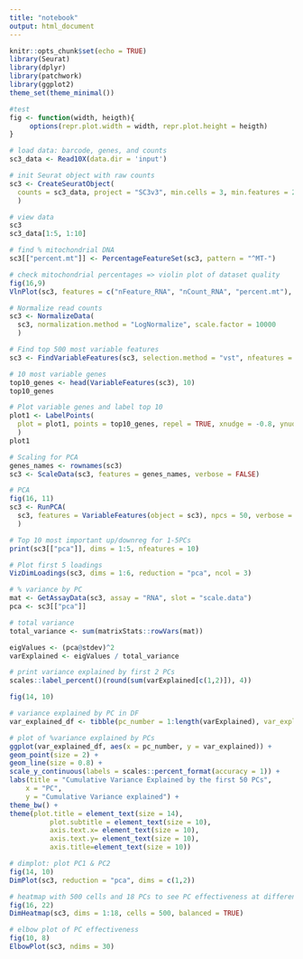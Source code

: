 ```yaml
---
title: "notebook"
output: html_document
---
```


```r
knitr::opts_chunk$set(echo = TRUE)
library(Seurat)
library(dplyr)
library(patchwork)
library(ggplot2)
theme_set(theme_minimal())
```

```r
#test
fig <- function(width, heigth){
     options(repr.plot.width = width, repr.plot.height = heigth)
}
```

```r
# load data: barcode, genes, and counts
sc3_data <- Read10X(data.dir = 'input')
```

```r
# init Seurat object with raw counts
sc3 <- CreateSeuratObject(
  counts = sc3_data, project = "SC3v3", min.cells = 3, min.features = 200
  )
```

```r
# view data
sc3
sc3_data[1:5, 1:10]
```

```r
# find % mitochondrial DNA
sc3[["percent.mt"]] <- PercentageFeatureSet(sc3, pattern = "^MT-")
```

```r
# check mitochondrial percentages => violin plot of dataset quality
fig(16,9)
VlnPlot(sc3, features = c("nFeature_RNA", "nCount_RNA", "percent.mt"), ncol = 3)
```

```r
# Normalize read counts
sc3 <- NormalizeData(
  sc3, normalization.method = "LogNormalize", scale.factor = 10000
  )
```

```r
# Find top 500 most variable features
sc3 <- FindVariableFeatures(sc3, selection.method = "vst", nfeatures = 500)

# 10 most variable genes
top10_genes <- head(VariableFeatures(sc3), 10)
top10_genes
```

```r
# Plot variable genes and label top 10
plot1 <- LabelPoints(
  plot = plot1, points = top10_genes, repel = TRUE, xnudge = -0.8, ynudge = 0
  )
plot1
```

```r
# Scaling for PCA
genes_names <- rownames(sc3)
sc3 <- ScaleData(sc3, features = genes_names, verbose = FALSE)
```

```r
# PCA
fig(16, 11)
sc3 <- RunPCA(
  sc3, features = VariableFeatures(object = sc3), npcs = 50, verbose = FALSE
  )

# Top 10 most important up/downreg for 1-5PCs
print(sc3[["pca"]], dims = 1:5, nfeatures = 10) 

# Plot first 5 loadings
VizDimLoadings(sc3, dims = 1:6, reduction = "pca", ncol = 3)
```

```r
# % variance by PC
mat <- GetAssayData(sc3, assay = "RNA", slot = "scale.data")
pca <- sc3[["pca"]]

# total variance
total_variance <- sum(matrixStats::rowVars(mat))

eigValues <- (pca@stdev)^2
varExplained <- eigValues / total_variance

# print variance explained by first 2 PCs
scales::label_percent()(round(sum(varExplained[c(1,2)]), 4))

```

```r
fig(14, 10)

# variance explained by PC in DF
var_explained_df <- tibble(pc_number = 1:length(varExplained), var_explained = cumsum(varExplained))

# plot of %variance explained by PCs
ggplot(var_explained_df, aes(x = pc_number, y = var_explained)) +
geom_point(size = 2) +
geom_line(size = 0.8) +
scale_y_continuous(labels = scales::percent_format(accuracy = 1)) +
labs(title = "Cumulative Variance Explained by the first 50 PCs",
    x = "PC",
    y = "Cumulative Variance explained") +
theme_bw() +
theme(plot.title = element_text(size = 14),
          plot.subtitle = element_text(size = 10),
          axis.text.x= element_text(size = 10),
          axis.text.y= element_text(size = 10), 
          axis.title=element_text(size = 10))
```

```r
# dimplot: plot PC1 & PC2
fig(14, 10)
DimPlot(sc3, reduction = "pca", dims = c(1,2))
```

```r
# heatmap with 500 cells and 18 PCs to see PC effectiveness at differentiating cells
fig(16, 22)
DimHeatmap(sc3, dims = 1:18, cells = 500, balanced = TRUE)
```

```r
# elbow plot of PC effectiveness
fig(10, 8)
ElbowPlot(sc3, ndims = 30)
```

```r

```

